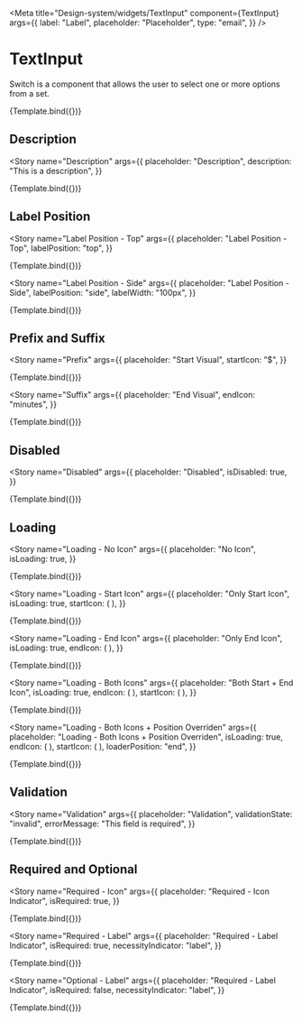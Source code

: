 

<Meta
  title="Design-system/widgets/TextInput"
  component={TextInput}
  args={{
    label: "Label",
    placeholder: "Placeholder",
    type: "email",
  }}
/>


# TextInput

Switch is a component that allows the user to select one or more options from a set.

<Canvas>
  <Story name="TextInput">{Template.bind({})}</Story>
</Canvas>

<ArgsTable of={TextInput} story="TextInput" />

## Description

<Story
  name="Description"
  args={{
    placeholder: "Description",
    description: "This is a description",
  }}
>
  {Template.bind({})}
</Story>

## Label Position

<Story
  name="Label Position - Top"
  args={{
    placeholder: "Label Position - Top",
    labelPosition: "top",
  }}
>
  {Template.bind({})}
</Story>

<Story
  name="Label Position - Side"
  args={{
    placeholder: "Label Position - Side",
    labelPosition: "side",
    labelWidth: "100px",
  }}
>
  {Template.bind({})}
</Story>

## Prefix and Suffix

<Story
  name="Prefix"
  args={{
    placeholder: "Start Visual",
    startIcon: "$",
  }}
>
  {Template.bind({})}
</Story>

<Story
  name="Suffix"
  args={{
    placeholder: "End Visual",
    endIcon: "minutes",
  }}
>
  {Template.bind({})}
</Story>

## Disabled

<Story
  name="Disabled"
  args={{
    placeholder: "Disabled",
    isDisabled: true,
  }}
>
  {Template.bind({})}
</Story>

## Loading

<Story
  name="Loading - No Icon"
  args={{
    placeholder: "No Icon",
    isLoading: true,
  }}
>
  {Template.bind({})}
</Story>

<Story
  name="Loading - Start Icon"
  args={{
    placeholder: "Only Start Icon",
    isLoading: true,
    startIcon: (
      <Icon>
        <EmotionHappyLineIcon />
      </Icon>
    ),
  }}
>
  {Template.bind({})}
</Story>

<Story
  name="Loading - End Icon"
  args={{
    placeholder: "Only End Icon",
    isLoading: true,
    endIcon: (
      <Icon>
        <EmotionHappyLineIcon />
      </Icon>
    ),
  }}
>
  {Template.bind({})}
</Story>

<Story
  name="Loading - Both Icons"
  args={{
    placeholder: "Both Start + End Icon",
    isLoading: true,
    endIcon: (
      <Icon>
        <EmotionHappyLineIcon />
      </Icon>
    ),
    startIcon: (
      <Icon>
        <EmotionHappyLineIcon />
      </Icon>
    ),
  }}
>
  {Template.bind({})}
</Story>

<Story
  name="Loading - Both Icons + Position Overriden"
  args={{
    placeholder: "Loading - Both Icons + Position Overriden",
    isLoading: true,
    endIcon: (
      <Icon>
        <EmotionHappyLineIcon />
      </Icon>
    ),
    startIcon: (
      <Icon>
        <EmotionHappyLineIcon />
      </Icon>
    ),
    loaderPosition: "end",
  }}
>
  {Template.bind({})}
</Story>

## Validation

<Story
  name="Validation"
  args={{
    placeholder: "Validation",
    validationState: "invalid",
    errorMessage: "This field is required",
  }}
>
  {Template.bind({})}
</Story>

## Required and Optional

<Story
  name="Required - Icon"
  args={{
    placeholder: "Required - Icon Indicator",
    isRequired: true,
  }}
>
  {Template.bind({})}
</Story>

<Story
  name="Required - Label"
  args={{
    placeholder: "Required - Label Indicator",
    isRequired: true,
    necessityIndicator: "label",
  }}
>
  {Template.bind({})}
</Story>

<Story
  name="Optional - Label"
  args={{
    placeholder: "Required - Label Indicator",
    isRequired: false,
    necessityIndicator: "label",
  }}
>
  {Template.bind({})}
</Story>
